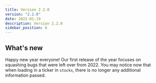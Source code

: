 ```yaml
---
title: Version 2.2.0
version: "2.2.0"
date: 2022-01-19
description: Version 2.2.0
sidebar_position: 6
---
```


## What's new

Happy new year everyone!  Our first release of the year focuses on squashing bugs that were left over from 2022.  You may notice now that when loading in a ticker in `stocks`, there is no longer any additional information passed.

